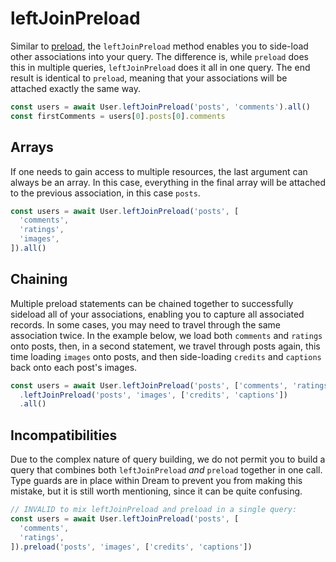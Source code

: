 # leftJoinPreload

Similar to [preload](/docs/models/querying/preload), the `leftJoinPreload` method enables you to side-load other associations into your query. The difference is, while `preload` does this in multiple queries, `leftJoinPreload` does it all in one query. The end result is identical to `preload`, meaning that your associations will be attached exactly the same way.

```ts
const users = await User.leftJoinPreload('posts', 'comments').all()
const firstComments = users[0].posts[0].comments
```

## Arrays

If one needs to gain access to multiple resources, the last argument can always be an array. In this case, everything in the final array will be attached to the previous association, in this case `posts`.

```ts
const users = await User.leftJoinPreload('posts', [
  'comments',
  'ratings',
  'images',
]).all()
```

## Chaining

Multiple preload statements can be chained together to successfully sideload all of your associations, enabling you to capture all associated records. In some cases, you may need to travel through the same association twice. In the example below, we load both `comments` and `ratings` onto posts, then, in a second statement, we travel through posts again, this time loading `images` onto posts, and then side-loading `credits` and `captions` back onto each post's images.

```ts
const users = await User.leftJoinPreload('posts', ['comments', 'ratings'])
  .leftJoinPreload('posts', 'images', ['credits', 'captions'])
  .all()
```

## Incompatibilities

Due to the complex nature of query building, we do not permit you to build a query that combines both `leftJoinPreload` _and_ `preload` together in one call. Type guards are in place within Dream to prevent you from making this mistake, but it is still worth mentioning, since it can be quite confusing.

```ts
// INVALID to mix leftJoinPreload and preload in a single query:
const users = await User.leftJoinPreload('posts', [
  'comments',
  'ratings',
]).preload('posts', 'images', ['credits', 'captions'])
```
